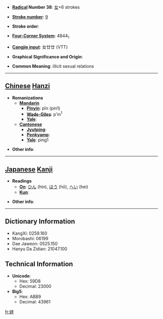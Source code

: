 * '''[[Wiktionary:Chinese radical index| Radical]] Number 38''': [[Wiktionary:Chinese radical index 女|女]]+6 strokes

* '''[[Wiktionary:Chinese total strokes index|Stroke number]]''': [[Wiktionary:Chinese total strokes index 9|9]]

* '''Stroke order''': 

* '''[[Wiktionary:Chinese four corner index|Four-Corner System]]''': 4844<sub>1</sub>

* '''[[Wiktionary:Chinese Cangjie index|Cangjie input]]''': 女廿廿 (VTT)

* '''Graphical Significance and Origin''': 

* '''Common Meaning''': illicit sexual relations

----

== [[Chinese]] [[Hanzi]] ==

* '''Romanizations'''
** '''[[Mandarin]]'''
*** '''[[Pinyin]]''': pīn (pin1)
*** '''[[Wade-Giles]]''': p'in<sup>1</sup>
*** '''[[Yale]]''': 
** '''[[Cantonese]]'''
*** '''[[Jyutping]]''':
*** '''[[Penkyamp]]''': 
*** '''[[Yale]]''': ping1

* '''Other info''': 

----

== [[Japanese]] [[Kanji]] ==

* '''Readings'''
** '''[[On]]''': [[ひん]] (hin), [[ほう]] (hō), [[へい]] (hei)
** '''[[Kun]]''': 

* '''Other info''':  

----

== Dictionary Information ==

* KangXi: 0259.160
* Morobashi: 06199
* Dae Jaweon: 0525.150
* Hanyu Da Zidian: 21047.100

== Technical Information ==

* '''Unicode''':
** Hex: 59D8
** Decimal: 23000
* '''Big5''':
** Hex: ABB9
** Decimal: 43961

[[fr:姘]]